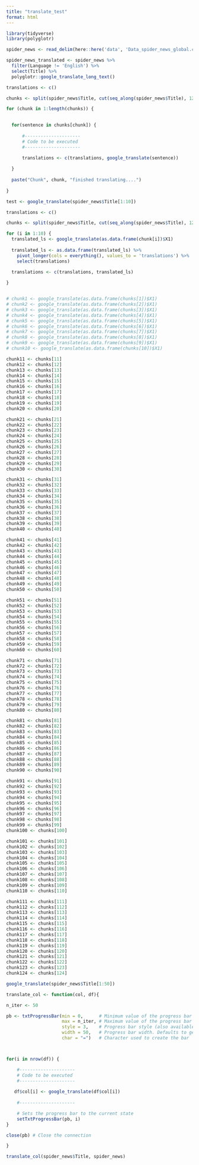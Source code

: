 ```yaml
---
title: "translate_test"
format: html
---
```


```r
library(tidyverse)
library(polyglotr)

spider_news <- read_delim(here::here('data', 'Data_spider_news_global.csv'), delim = '\t')
```

```r
spider_news_translated <- spider_news %>% 
  filter(Language != 'English') %>% 
  select(Title) %>% 
  polyglotr::google_translate_long_text()
```

```r

translations <- c()

chunks <- split(spider_news$Title, cut(seq_along(spider_news$Title), 124, labels=FALSE))

for (chunk in 1:length(chunks)) {
  

  for(sentence in chunks[chunk]) {
  
      #---------------------
      # Code to be executed
      #---------------------
    
      translations <- c(translations, google_translate(sentence))

  }
  
  paste("Chunk", chunk, "finished translating....")
  
}
```

```r
test <- google_translate(spider_news$Title[1:10])
```


```r
translations <- c()

chunks <- split(spider_news$Title, cut(seq_along(spider_news$Title), 124, labels=FALSE))

```
```r
for (i in 1:10) {
  translated_ls <- google_translate(as.data.frame(chunk[i])$X1)
  
  translated_ls <- as.data.frame(translated_ls) %>% 
    pivot_longer(cols = everything(), values_to = 'translations') %>% 
    select(translations)
  
  translations <- c(translations, translated_ls)

}


# chunk1 <- google_translate(as.data.frame(chunks[1])$X1)
# chunk2 <- google_translate(as.data.frame(chunks[2])$X1)
# chunk3 <- google_translate(as.data.frame(chunks[3])$X1)
# chunk4 <- google_translate(as.data.frame(chunks[4])$X1)
# chunk5 <- google_translate(as.data.frame(chunks[5])$X1)
# chunk6 <- google_translate(as.data.frame(chunks[6])$X1)
# chunk7 <- google_translate(as.data.frame(chunks[7])$X1)
# chunk8 <- google_translate(as.data.frame(chunks[8])$X1)
# chunk9 <- google_translate(as.data.frame(chunks[9])$X1)
# chunk10 <- google_translate(as.data.frame(chunks[10])$X1)


```
```r
chunk11 <- chunks[11]
chunk12 <- chunks[12]
chunk13 <- chunks[13]
chunk14 <- chunks[14]
chunk15 <- chunks[15]
chunk16 <- chunks[16]
chunk17 <- chunks[17]
chunk18 <- chunks[18]
chunk19 <- chunks[19]
chunk20 <- chunks[20]
```
```r
chunk21 <- chunks[21]
chunk22 <- chunks[22]
chunk23 <- chunks[23]
chunk24 <- chunks[24]
chunk25 <- chunks[25]
chunk26 <- chunks[26]
chunk27 <- chunks[27]
chunk28 <- chunks[28]
chunk29 <- chunks[29]
chunk30 <- chunks[30]
```
```r
chunk31 <- chunks[31]
chunk32 <- chunks[32]
chunk33 <- chunks[33]
chunk34 <- chunks[34]
chunk35 <- chunks[35]
chunk36 <- chunks[36]
chunk37 <- chunks[37]
chunk38 <- chunks[38]
chunk39 <- chunks[39]
chunk40 <- chunks[40]
```
```r
chunk41 <- chunks[41]
chunk42 <- chunks[42]
chunk43 <- chunks[43]
chunk44 <- chunks[44]
chunk45 <- chunks[45]
chunk46 <- chunks[46]
chunk47 <- chunks[47]
chunk48 <- chunks[48]
chunk49 <- chunks[49]
chunk50 <- chunks[50]
```
```r
chunk51 <- chunks[51]
chunk52 <- chunks[52]
chunk53 <- chunks[53]
chunk54 <- chunks[54]
chunk55 <- chunks[55]
chunk56 <- chunks[56]
chunk57 <- chunks[57]
chunk58 <- chunks[58]
chunk59 <- chunks[59]
chunk60 <- chunks[60]
```
```r
chunk71 <- chunks[71]
chunk72 <- chunks[72]
chunk73 <- chunks[73]
chunk74 <- chunks[74]
chunk75 <- chunks[75]
chunk76 <- chunks[76]
chunk77 <- chunks[77]
chunk78 <- chunks[78]
chunk79 <- chunks[79]
chunk80 <- chunks[80]
```
```r
chunk81 <- chunks[81]
chunk82 <- chunks[82]
chunk83 <- chunks[83]
chunk84 <- chunks[84]
chunk85 <- chunks[85]
chunk86 <- chunks[86]
chunk87 <- chunks[87]
chunk88 <- chunks[88]
chunk89 <- chunks[89]
chunk90 <- chunks[90]
```
```r
chunk91 <- chunks[91]
chunk92 <- chunks[92]
chunk93 <- chunks[93]
chunk94 <- chunks[94]
chunk95 <- chunks[95]
chunk96 <- chunks[96]
chunk97 <- chunks[97]
chunk98 <- chunks[98]
chunk99 <- chunks[99]
chunk100 <- chunks[100]
```
```r
chunk101 <- chunks[101]
chunk102 <- chunks[102]
chunk103 <- chunks[103]
chunk104 <- chunks[104]
chunk105 <- chunks[105]
chunk106 <- chunks[106]
chunk107 <- chunks[107]
chunk108 <- chunks[108]
chunk109 <- chunks[109]
chunk110 <- chunks[110]
```
```r
chunk111 <- chunks[111]
chunk112 <- chunks[112]
chunk113 <- chunks[113]
chunk114 <- chunks[114]
chunk115 <- chunks[115]
chunk116 <- chunks[116]
chunk117 <- chunks[117]
chunk118 <- chunks[118]
chunk119 <- chunks[119]
chunk120 <- chunks[120]
chunk121 <- chunks[121]
chunk122 <- chunks[122]
chunk123 <- chunks[123]
chunk124 <- chunks[124]

```


```r
google_translate(spider_news$Title[1:50])
```



```r
translate_col <- function(col, df){

n_iter <- 50

pb <- txtProgressBar(min = 0,      # Minimum value of the progress bar
                     max = n_iter, # Maximum value of the progress bar
                     style = 3,    # Progress bar style (also available style = 1 and style = 2)
                     width = 50,   # Progress bar width. Defaults to getOption("width")
                     char = "=")   # Character used to create the bar



for(i in nrow(df)) {

    #---------------------
    # Code to be executed
    #---------------------
  
   df$col[i] <- google_translate(df$col[i])
  
    #---------------------

    # Sets the progress bar to the current state
    setTxtProgressBar(pb, i)
}

close(pb) # Close the connection

}
```

```r
translate_col(spider_news$Title, spider_news)
```

